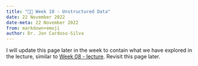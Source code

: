---
title: "👨‍🏫 Week 10 - Unstructured Data"
date: 22 November 2022
date-meta: 22 November 2022
from: markdown+emoji
author: Dr. Jon Cardoso-Silva
---

I will update this page later in the week to contain what we have explored in the lecture, similar to [Week 08 - lecture](/weeks/week08/lecture.qmd). Revisit this page later.